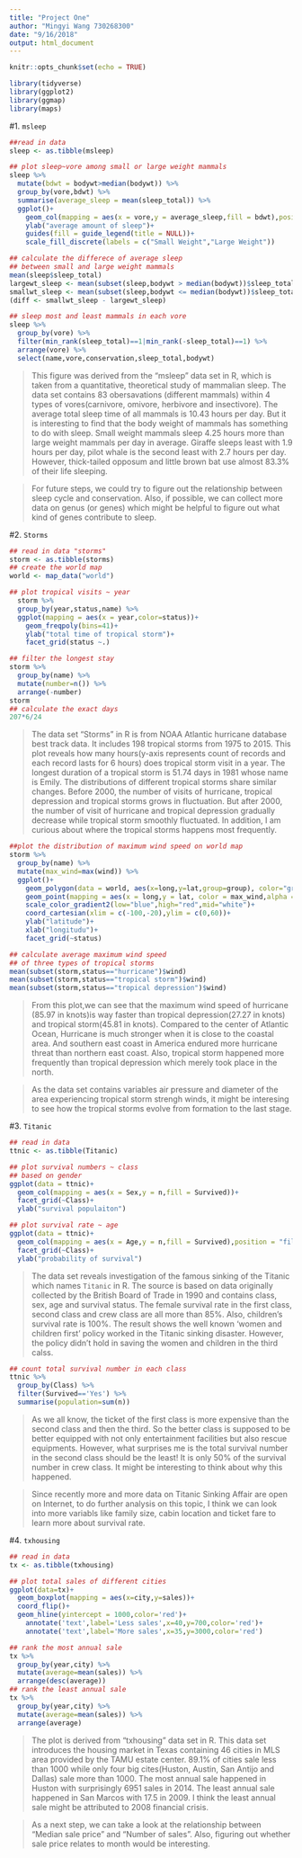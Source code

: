 ```yaml
---
title: "Project One"
author: "Mingyi Wang 730268300"
date: "9/16/2018"
output: html_document
---
```


```r
knitr::opts_chunk$set(echo = TRUE)
```

```r
library(tidyverse)
library(ggplot2)
library(ggmap)
library(maps)
```

#1. `msleep`

```r
##read in data
sleep <- as.tibble(msleep)
```

```r
## plot sleep~vore among small or large weight mammals
sleep %>%
  mutate(bdwt = bodywt>median(bodywt)) %>%
  group_by(vore,bdwt) %>%
  summarise(average_sleep = mean(sleep_total)) %>%
  ggplot()+
    geom_col(mapping = aes(x = vore,y = average_sleep,fill = bdwt),position = "dodge")+
    ylab("average amount of sleep")+
    guides(fill = guide_legend(title = NULL))+
    scale_fill_discrete(labels = c("Small Weight","Large Weight"))
```

```r
## calculate the differece of average sleep 
## between small and large weight mammals
mean(sleep$sleep_total)
largewt_sleep <- mean(subset(sleep,bodywt > median(bodywt))$sleep_total)
smallwt_sleep <- mean(subset(sleep,bodywt <= median(bodywt))$sleep_total)
(diff <- smallwt_sleep - largewt_sleep)
```

```r
## sleep most and least mammals in each vore
sleep %>%
  group_by(vore) %>%
  filter(min_rank(sleep_total)==1|min_rank(-sleep_total)==1) %>%
  arrange(vore) %>%
  select(name,vore,conservation,sleep_total,bodywt)
```

> This figure was derived from the "msleep" data set in R, which is taken from a quantitative, theoretical study of mammalian sleep. The data set contains 83 obersavations (different mammals) within 4 types of vores(carnivore, omivore, herbivore and insectivore). The average total sleep time of all mammals is 10.43 hours per day. But it is interesting to find that the body weight of mammals has something to do with sleep. Small weight mammals sleep 4.25 hours more than large weight mammals per day in average. Giraffe sleeps least with 1.9 hours per day, pilot whale is the second least with 2.7 hours per day. However, thick-tailed opposum and little brown bat use almost 83.3% of their life sleeping.

> For future steps, we could try to figure out the relationship between sleep cycle and conservation. Also, if possible, we can collect more data on genus (or genes) which might be helpful to figure out what kind of genes contribute to sleep.


#2. `Storms`
```r
## read in data "storms"
storm <- as.tibble(storms)
## create the world map
world <- map_data("world")
```

```r
## plot tropical visits ~ year
  storm %>%
  group_by(year,status,name) %>%
  ggplot(mapping = aes(x = year,color=status))+
    geom_freqpoly(bins=41)+
    ylab("total time of tropical storm")+
    facet_grid(status ~.)
```
```r
## filter the longest stay
storm %>%
  group_by(name) %>%
  mutate(number=n()) %>%
  arrange(-number)
storm
## calculate the exact days
207*6/24
```

>The data set "Storms" in R is from NOAA Atlantic hurricane database best track data. It includes 198 tropical storms from 1975 to 2015. This plot reveals how many hours(y-axis represents count of records and each record lasts for 6 hours) does tropical storm visit in a year. The longest duration of a tropical storm is 51.74 days in 1981 whose name is Emily. The distributions of different tropical storms share similar changes. Before 2000, the number of visits of hurricane, tropical depression and tropical storms grows in fluctuation. But after 2000, the number of visit of hurricane and tropical depression gradually decrease while tropical storm smoothly fluctuated. In addition, I am curious about where the tropical storms happens most frequently.

```r
##plot the distribution of maximum wind speed on world map
storm %>%
  group_by(name) %>%
  mutate(max_wind=max(wind)) %>%
  ggplot()+
    geom_polygon(data = world, aes(x=long,y=lat,group=group), color="grey", fill="white")+
    geom_point(mapping = aes(x = long,y = lat, color = max_wind,alpha = 0.1))+
    scale_color_gradient2(low="blue",high="red",mid="white")+
    coord_cartesian(xlim = c(-100,-20),ylim = c(0,60))+
    ylab("latitude")+
    xlab("longitudu")+
    facet_grid(~status)
```
```r
## calculate average maximum wind speed 
## of three types of tropical storms
mean(subset(storm,status=="hurricane")$wind)
mean(subset(storm,status=="tropical storm")$wind)
mean(subset(storm,status=="tropical depression")$wind)
```

>From this plot,we can see that the maximum wind speed of hurricane (85.97 in knots)is way faster than tropical depression(27.27 in knots) and tropical storm(45.81 in knots). Compared to the center of Atlantic Ocean, Hurricane is much stronger when it is close to the coastal area. And southern east coast in America endured more hurricane threat than northern east coast. Also, tropical storm happened more frequently than tropical depression which merely took place in the north.

>As the data set contains variables air pressure and diameter of the area experiencing tropical storm strengh winds, it might be interesing to see how the tropical storms evolve from formation to the last stage.

#3. `Titanic`
```r
## read in data
ttnic <- as.tibble(Titanic)
```

```r
## plot survival numbers ~ class
## based on gender
ggplot(data = ttnic)+
  geom_col(mapping = aes(x = Sex,y = n,fill = Survived))+
  facet_grid(~Class)+
  ylab("survival populaiton")
```

```r
## plot survival rate ~ age
ggplot(data = ttnic)+
  geom_col(mapping = aes(x = Age,y = n,fill = Survived),position = "fill")+
  facet_grid(~Class)+
  ylab("probability of survival")
```

>The data set reveals investigation of the famous sinking of the Titanic which names `Titanic` in R. The source is based on data originally collected by the British Board of Trade in 1990 and contains class, sex, age and survival status. The female survival rate in the first class, second class and crew class are all more than 85%. Also, children's survival rate is 100%. The result shows the well known 'women and children first' policy worked in the Titanic sinking disaster. However, the policy didn't hold in saving the women and children in the third calss.

```r
## count total survival number in each class
ttnic %>%
  group_by(Class) %>%
  filter(Survived=='Yes') %>%
  summarise(population=sum(n))
```

>As we all know, the ticket of the first class is more expensive than the second class and then the third. So the better class is supposed to be better equipped with not only entertainment facilities but also rescue equipments. However, what surprises me is the total survival number in the second class should be the least! It is only 50% of the survival number in crew class. It might be interesting to think about why this happened.

>Since recently more and more data on Titanic Sinking Affair are open on Internet, to do further analysis on this topic, I think we can look into more variabls like family size, cabin location and ticket fare to learn more about survival rate.

#4. `txhousing`

```r
## read in data
tx <- as.tibble(txhousing)
```

```r
## plot total sales of different cities
ggplot(data=tx)+
  geom_boxplot(mapping = aes(x=city,y=sales))+
  coord_flip()+
  geom_hline(yintercept = 1000,color='red')+
    annotate('text',label='Less sales',x=40,y=700,color='red')+
    annotate('text',label='More sales',x=35,y=3000,color='red')
```

```r
## rank the most annual sale
tx %>%
  group_by(year,city) %>%
  mutate(average=mean(sales)) %>%
  arrange(desc(average))
## rank the least annual sale
tx %>%
  group_by(year,city) %>%
  mutate(average=mean(sales)) %>%
  arrange(average)
```

>The plot is derived from "txhousing" data set in R. This data set introduces the housing market in Texas containing 46 cities in MLS area provided by the TAMU estate center. 89.1% of cities sale less than 1000 while only four big cites(Huston, Austin, San Antijo and Dallas) sale more than 1000. The most annual sale happened in Huston with surprisingly 6951 sales in 2014. The least annual sale happened in San Marcos with 17.5 in 2009. I think the least annual sale might be attributed to 2008 financial crisis.

>As a next step, we can take a look at the relationship between "Median sale price" and "Number of sales". Also, figuring out whether sale price relates to month would be interesting.





